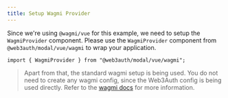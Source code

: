 ```yaml
---
title: Setup Wagmi Provider
---
```


Since we're using `@wagmi/vue` for this example, we need to setup the `WagmiProvider` component.
Please use the `WagmiProvider` component from `@web3auth/modal/vue/wagmi` to wrap your application.

```tsx
import { WagmiProvider } from "@web3auth/modal/vue/wagmi";
```

> Apart from that, the standard wagmi setup is being used. You do not need to create any wagmi
> config, since the Web3Auth config is being used directly. Refer to the
> [wagmi docs](https://wagmi.sh/vue/getting-started) for more information.
